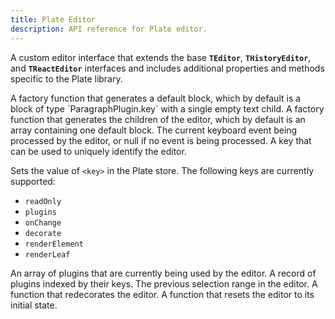 ```yaml
---
title: Plate Editor
description: API reference for Plate editor.
---
```


A custom editor interface that extends the base **`TEditor`**, **`THistoryEditor`**, and **`TReactEditor`** interfaces and includes additional properties and methods specific to the Plate library.

<APIParameters>
  <APIItem
    name="blockFactory"
    type="(node?: Partial<TElement>, path?: Path) => EElement"
  >
    A factory function that generates a default block, which by default is a
    block of type `ParagraphPlugin.key` with a single empty text child.
  </APIItem>
  <APIItem name="childrenFactory" type="() => V">
    A factory function that generates the children of the editor, which by
    default is an array containing one default block.
  </APIItem>
  <APIItem name="currentKeyboardEvent" type="KeyboardEvent | null">
    The current keyboard event being processed by the editor, or null if no
    event is being processed.
  </APIItem>
  <APIItem name="key" type="any">
    A key that can be used to uniquely identify the editor.
  </APIItem>
<APIItem name="plate.<key>.set" type="function">

Sets the value of `<key>` in the Plate store. The following keys are currently supported:

- `readOnly`
- `plugins`
- `onChange`
- `decorate`
- `renderElement`
- `renderLeaf`

</APIItem>
  <APIItem name="pluginList" type="PlatePluginList">
    An array of plugins that are currently being used by the editor.
  </APIItem>
  <APIItem name="plugins" type="Record<string, AnyPlatePlugin>">
    A record of plugins indexed by their keys.
  </APIItem>
  <APIItem name="prevSelection" type="TRange | null">
    The previous selection range in the editor.
  </APIItem>
  <APIItem name="redecorate" type="function">
    A function that redecorates the editor.
  </APIItem>
  <APIItem name="reset" type="function">
    A function that resets the editor to its initial state.
  </APIItem>
</APIParameters>
